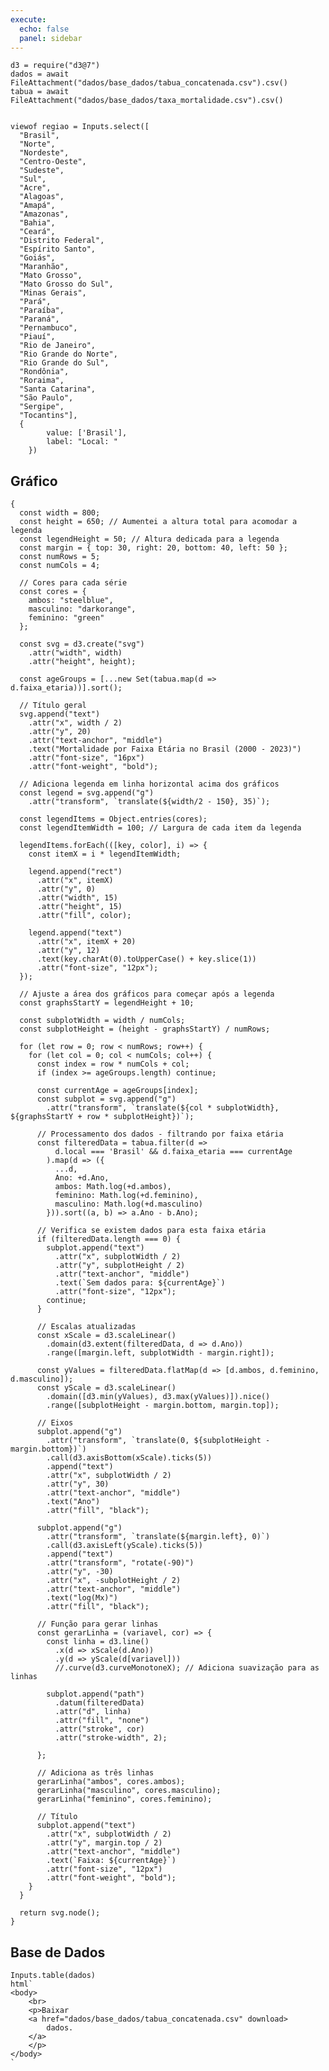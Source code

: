 ```yaml
---
execute: 
  echo: false
  panel: sidebar
---
```

```ojs
d3 = require("d3@7")
dados = await FileAttachment("dados/base_dados/tabua_concatenada.csv").csv()
tabua = await FileAttachment("dados/base_dados/taxa_mortalidade.csv").csv()


viewof regiao = Inputs.select([
  "Brasil",
  "Norte",
  "Nordeste",
  "Centro-Oeste",
  "Sudeste",
  "Sul",
  "Acre",
  "Alagoas",
  "Amapá",
  "Amazonas",
  "Bahia",
  "Ceará",
  "Distrito Federal",
  "Espírito Santo",
  "Goiás",
  "Maranhão",
  "Mato Grosso",
  "Mato Grosso do Sul",
  "Minas Gerais",
  "Pará",
  "Paraíba",
  "Paraná",
  "Pernambuco",
  "Piauí",
  "Rio de Janeiro",
  "Rio Grande do Norte",
  "Rio Grande do Sul",
  "Rondônia",
  "Roraima",
  "Santa Catarina",
  "São Paulo",
  "Sergipe",
  "Tocantins"],
  {
        value: ['Brasil'],
        label: "Local: "
    })

```

::: {.panel-tabset}

## Gráfico
```ojs
{
  const width = 800;
  const height = 650; // Aumentei a altura total para acomodar a legenda
  const legendHeight = 50; // Altura dedicada para a legenda
  const margin = { top: 30, right: 20, bottom: 40, left: 50 };
  const numRows = 5;
  const numCols = 4;
  
  // Cores para cada série
  const cores = {
    ambos: "steelblue",
    masculino: "darkorange",
    feminino: "green"
  };

  const svg = d3.create("svg")
    .attr("width", width)
    .attr("height", height);

  const ageGroups = [...new Set(tabua.map(d => d.faixa_etaria))].sort();
  
  // Título geral
  svg.append("text")
    .attr("x", width / 2)
    .attr("y", 20)
    .attr("text-anchor", "middle")
    .text("Mortalidade por Faixa Etária no Brasil (2000 - 2023)")
    .attr("font-size", "16px")
    .attr("font-weight", "bold");
    
  // Adiciona legenda em linha horizontal acima dos gráficos
  const legend = svg.append("g")
    .attr("transform", `translate(${width/2 - 150}, 35)`);
    
  const legendItems = Object.entries(cores);
  const legendItemWidth = 100; // Largura de cada item da legenda
  
  legendItems.forEach(([key, color], i) => {
    const itemX = i * legendItemWidth;
    
    legend.append("rect")
      .attr("x", itemX)
      .attr("y", 0)
      .attr("width", 15)
      .attr("height", 15)
      .attr("fill", color);
      
    legend.append("text")
      .attr("x", itemX + 20)
      .attr("y", 12)
      .text(key.charAt(0).toUpperCase() + key.slice(1))
      .attr("font-size", "12px");
  });

  // Ajuste a área dos gráficos para começar após a legenda
  const graphsStartY = legendHeight + 10;
  
  const subplotWidth = width / numCols;
  const subplotHeight = (height - graphsStartY) / numRows;

  for (let row = 0; row < numRows; row++) {
    for (let col = 0; col < numCols; col++) {
      const index = row * numCols + col;
      if (index >= ageGroups.length) continue;
      
      const currentAge = ageGroups[index];
      const subplot = svg.append("g")
        .attr("transform", `translate(${col * subplotWidth}, ${graphsStartY + row * subplotHeight})`);
      
      // Processamento dos dados - filtrando por faixa etária
      const filteredData = tabua.filter(d =>  
          d.local === 'Brasil' && d.faixa_etaria === currentAge
        ).map(d => ({
          ...d,
          Ano: +d.Ano,
          ambos: Math.log(+d.ambos),
          feminino: Math.log(+d.feminino),
          masculino: Math.log(+d.masculino)
        })).sort((a, b) => a.Ano - b.Ano);
      
      // Verifica se existem dados para esta faixa etária
      if (filteredData.length === 0) {
        subplot.append("text")
          .attr("x", subplotWidth / 2)
          .attr("y", subplotHeight / 2)
          .attr("text-anchor", "middle")
          .text(`Sem dados para: ${currentAge}`)
          .attr("font-size", "12px");
        continue;
      }
      
      // Escalas atualizadas
      const xScale = d3.scaleLinear()
        .domain(d3.extent(filteredData, d => d.Ano))
        .range([margin.left, subplotWidth - margin.right]);

      const yValues = filteredData.flatMap(d => [d.ambos, d.feminino, d.masculino]);
      const yScale = d3.scaleLinear()
        .domain([d3.min(yValues), d3.max(yValues)]).nice()
        .range([subplotHeight - margin.bottom, margin.top]);
      
      // Eixos
      subplot.append("g")
        .attr("transform", `translate(0, ${subplotHeight - margin.bottom})`)
        .call(d3.axisBottom(xScale).ticks(5))
        .append("text")
        .attr("x", subplotWidth / 2)
        .attr("y", 30)
        .attr("text-anchor", "middle")
        .text("Ano")
        .attr("fill", "black");

      subplot.append("g")
        .attr("transform", `translate(${margin.left}, 0)`)
        .call(d3.axisLeft(yScale).ticks(5))
        .append("text")
        .attr("transform", "rotate(-90)")
        .attr("y", -30)
        .attr("x", -subplotHeight / 2)
        .attr("text-anchor", "middle")
        .text("log(Mx)")
        .attr("fill", "black");

      // Função para gerar linhas
      const gerarLinha = (variavel, cor) => {
        const linha = d3.line()
          .x(d => xScale(d.Ano))
          .y(d => yScale(d[variavel]))
          //.curve(d3.curveMonotoneX); // Adiciona suavização para as linhas
        
        subplot.append("path")
          .datum(filteredData)
          .attr("d", linha)
          .attr("fill", "none")
          .attr("stroke", cor)
          .attr("stroke-width", 2);

      };

      // Adiciona as três linhas
      gerarLinha("ambos", cores.ambos);
      gerarLinha("masculino", cores.masculino);
      gerarLinha("feminino", cores.feminino);
      
      // Título
      subplot.append("text")
        .attr("x", subplotWidth / 2)
        .attr("y", margin.top / 2)
        .attr("text-anchor", "middle")
        .text(`Faixa: ${currentAge}`)
        .attr("font-size", "12px")
        .attr("font-weight", "bold");
    }
  }
    
  return svg.node();
}
```

## Base de Dados
```ojs
Inputs.table(dados)
html`
<body>
    <br>
    <p>Baixar 
    <a href="dados/base_dados/tabua_concatenada.csv" download>
        dados.
    </a>
    </p>
</body>
`

```
:::